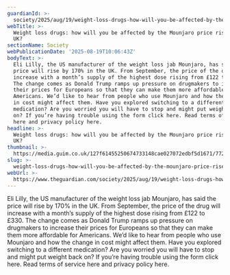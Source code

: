 ```yaml
---
guardianId: >-
  society/2025/aug/19/weight-loss-drugs-how-will-you-be-affected-by-the-mounjaro-price-rise-in-the-uk
webTitle: >-
  Weight loss drugs: how will you be affected by the Mounjaro price rise in the
  UK?
sectionName: Society
webPublicationDate: '2025-08-19T10:06:43Z'
bodyText: >-
  Eli Lilly, the US manufacturer of the weight loss jab Mounjaro, has said the
  price will rise by 170% in the UK. From September, the price of the drug will
  increase with a month’s supply of the highest dose rising from £122 to £330.
  The change comes as Donald Trump ramps up pressure on drugmakers to increase
  their prices for Europeans so that they can make them more affordable for
  Americans. We’d like to hear from people who use Mounjaro and how the change
  in cost might affect them. Have you explored switching to a different
  medication? Are you worried you will have to stop and might put weight back
  on? If you’re having trouble using the form click here. Read terms of service
  here and privacy policy here.
headline: >-
  Weight loss drugs: how will you be affected by the Mounjaro price rise in the
  UK?
thumbnail: >-
  https://media.guim.co.uk/127f61455250674733148cae027072edbf5d1671/772_263_4447_3558/500.jpg
slug: >-
  weight-loss-drugs-how-will-you-be-affected-by-the-mounjaro-price-rise-in-the-uk
webUrl: >-
  https://www.theguardian.com/society/2025/aug/19/weight-loss-drugs-how-will-you-be-affected-by-the-mounjaro-price-rise-in-the-uk
---
```

Eli Lilly, the US manufacturer of the weight loss jab Mounjaro, has said the price will rise by 170% in the UK. From September, the price of the drug will increase with a month’s supply of the highest dose rising from £122 to £330. The change comes as Donald Trump ramps up pressure on drugmakers to increase their prices for Europeans so that they can make them more affordable for Americans. We’d like to hear from people who use Mounjaro and how the change in cost might affect them. Have you explored switching to a different medication? Are you worried you will have to stop and might put weight back on? If you’re having trouble using the form click here. Read terms of service here and privacy policy here.
